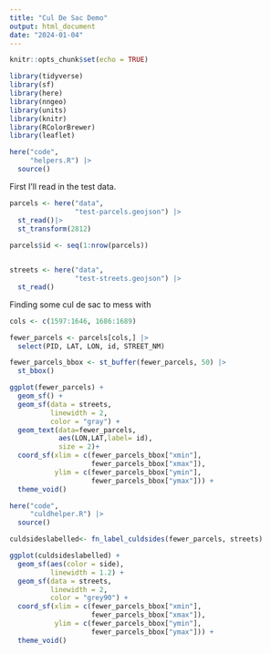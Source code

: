 ```yaml
---
title: "Cul De Sac Demo"
output: html_document
date: "2024-01-04"
---
```


```r
knitr::opts_chunk$set(echo = TRUE)
```

```r
library(tidyverse)
library(sf)
library(here)
library(nngeo)
library(units)
library(knitr)
library(RColorBrewer)
library(leaflet)

here("code",
     "helpers.R") |>
  source()
```

First I'll read in the test data.

```r
parcels <- here("data",
                "test-parcels.geojson") |>
  st_read()|>
  st_transform(2812)
  
parcels$id <- seq(1:nrow(parcels))


streets <- here("data",
                "test-streets.geojson") |>
  st_read()
```
Finding some cul de sac to mess with
```r
cols <- c(1597:1646, 1686:1689)

fewer_parcels <- parcels[cols,] |>
  select(PID, LAT, LON, id, STREET_NM)

fewer_parcels_bbox <- st_buffer(fewer_parcels, 50) |>
  st_bbox()

ggplot(fewer_parcels) +
  geom_sf() +
  geom_sf(data = streets,
          linewidth = 2,
          color = "gray") +
  geom_text(data=fewer_parcels, 
            aes(LON,LAT,label= id),
            size = 2)+
  coord_sf(xlim = c(fewer_parcels_bbox["xmin"],
                    fewer_parcels_bbox["xmax"]),
           ylim = c(fewer_parcels_bbox["ymin"],
                    fewer_parcels_bbox["ymax"])) +
  theme_void()
```


```r
here("code",
     "culdhelper.R") |>
  source()

culdsideslabelled<- fn_label_culdsides(fewer_parcels, streets)
```

```r
ggplot(culdsideslabelled) +
  geom_sf(aes(color = side),
          linewidth = 1.2) +
  geom_sf(data = streets,
          linewidth = 2,
          color = "grey90") +
  coord_sf(xlim = c(fewer_parcels_bbox["xmin"],
                    fewer_parcels_bbox["xmax"]),
           ylim = c(fewer_parcels_bbox["ymin"],
                    fewer_parcels_bbox["ymax"])) +
  theme_void()
```

